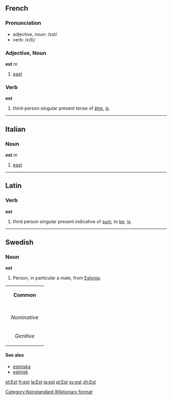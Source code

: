 ==French==
===Pronunciation===
*adjective, noun: /ɛst/
*verb: /ɛ(t)/

===Adjective, Noun===
'''est''' ''m''

# [[east]]

===Verb===
'''est'''

#third-person singular present tense of [[être]], [[is]].
----

==Italian==
===Noun===
'''est''' ''m''

#[[east]]
----
==Latin==
===Verb===
'''est'''

#third person singular present indicative of [[sum]], to [[be]]. [[is]].
----
==Swedish==
===Noun===
'''est'''

#Person, in particular a male, from [[Estonia]].

{| border=1 cellspacing=0
| bgcolor="#FFFFF0" colspan=5 align=center | '''Common'''
|-
|- bgcolor="#FFFFF0" align=center
! rowspan=2 | 
| colspan=2 width=105| Singular 
| colspan=2 | Plural
|- bgcolor="#FFFFF0" align=center
| width=105 | ''Indefinite'' 
| width=105 | ''Definite'' 
| width=105 |  ''Indefinite'' 
|  width=105 | ''Definite''
|- align=center
| width=105 bgcolor="#FFFFF0" | ''Nominative'' 
| [[est]]
| [[esten]]
| [[ester]]
| [[esterna]]
|- align=center
| width=105 bgcolor="#FFFFF0" | ''Genitive'' 
| [[ests]]
| [[estens]]
| [[esters]]
| [[esternas]]
|}

====See also====
*[[estniska]]
*[[estnisk]]

[[et:Est]]
[[fr:est]]
[[la:Est]]
[[ja:est]]
[[pl:Est]]
[[sv:est]]
[[zh:Est]]
[[Category:Nonstandard Wiktionary format]]<!-- 2 parts of speech in one heading -->